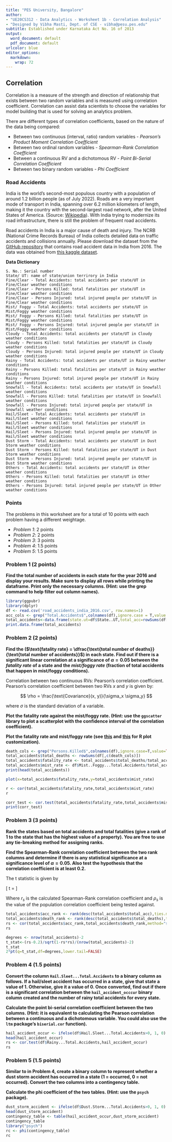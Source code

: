 ---
title: "PES University, Bangalore"
author:
- "UE20CS312 - Data Analytics - Worksheet 1b - Correlation Analysis"
- "Designed by Vibha Masti, Dept. of CSE - vibha@pesu.pes.edu"
subtitle: Established under Karnataka Act No. 16 of 2013
output:
  word_document: default
  pdf_document: default
urlcolor: blue
editor_options:
  markdown:
    wrap: 72
---

## Correlation

Correlation is a measure of the strength and direction of relationship that exists between two random variables and is measured using correlation coefficient. Correlation can assist data scientists to choose the variables for model building that is used for solving an analytics problem.

There are different types of correlation coefficients, based on the nature of the data being compared:

-   Between two continuous (interval, ratio) random variables - *Pearson's Product Moment Correlation Coefficient*
-   Between two ordinal random variables - *Spearman-Rank Correlation Coefficient*
-   Between a continuous RV and a dichotomous RV - *Point Bi-Serial Correlation Coefficient*
-   Between two binary random variables - *Phi Coefficient*

### Road Accidents

India is the world's second-most populous country with a population of around 1.2 billion people (as of July 2022). Roads are a very important mode of transport in India, spanning over 6.2 million kilometers of length, making it the country with the second-largest road network, after the United States of America. (Source: [Wikipedia](https://en.wikipedia.org/wiki/Roads_in_India)). With India trying to modernize its road infrastructure, there is still the problem of frequent road accidents.

Road accidents in India is a major cause of death and injury. The NCRB (National Crime Records Bureau) of India collects detailed data on traffic accidents and collisions annually. Please download the dataset from the [GitHub repository](https://github.com/Data-Analytics-UE20CS312/Unit-1-Worksheets/blob/main/1b%20-%20Correlation%20Analysis/road_accidents_india_2016.csv) that contains road accident data in India from 2016. The data was obtained from [this kaggle dataset](https://www.kaggle.com/datasets/greeshmagirish/road-accidents-in-india-20142017).

**Data Dictionary**

    S. No.: Serial number
    State/ UT: name of state/union terrirory in India
    Fine/Clear - Total Accidents: total accidents per state/UT in Fine/Clear weather conditions
    Fine/Clear - Persons Killed: total fatalities per state/UT in Fine/Clear weather conditions
    Fine/Clear - Persons Injured: total injured people per state/UT in Fine/Clear weather conditions
    Mist/ Foggy - Total Accidents: total accidents per state/UT in Mist/Foggy weather conditions
    Mist/ Foggy - Persons Killed: total fatalities per state/UT in Mist/Foggy weather conditions
    Mist/ Foggy - Persons Injured: total injured people per state/UT in Mist/Foggy weather conditions
    Cloudy - Total Accidents: total accidents per state/UT in Cloudy weather conditions
    Cloudy - Persons Killed: total fatalities per state/UT in Cloudy weather conditions
    Cloudy - Persons Injured: total injured people per state/UT in Cloudy weather conditions
    Rainy - Total Accidents: total accidents per state/UT in Rainy weather conditions
    Rainy - Persons Killed: total fatalities per state/UT in Rainy weather conditions
    Rainy - Persons Injured: total injured people per state/UT in Rainy weather conditions
    Snowfall - Total Accidents: total accidents per state/UT in Snowfall weather conditions
    Snowfall - Persons Killed: total fatalities per state/UT in Snowfall weather conditions
    Snowfall - Persons Injured: total injured people per state/UT in Snowfall weather conditions
    Hail/Sleet - Total Accidents: total accidents per state/UT in Hail/Sleet weather conditions
    Hail/Sleet - Persons Killed: total fatalities per state/UT in Hail/Sleet weather conditions
    Hail/Sleet - Persons Injured: total injured people per state/UT in Hail/Sleet weather conditions
    Dust Storm - Total Accidents: total accidents per state/UT in Dust Storm weather conditions
    Dust Storm - Persons Killed: total fatalities per state/UT in Dust Storm weather conditions
    Dust Storm - Persons Injured: total injured people per state/UT in Dust Storm weather conditions
    Others - Total Accidents: total accidents per state/UT in Other weather conditions
    Others - Persons Killed: total fatalities per state/UT in Other weather conditions
    Others - Persons Injured: total injured people per state/UT in Other weather conditions


### Points
The problems in this worksheet are for a total of 10 points with each problem having a different weightage.

- *Problem 1*: 2 points
- *Problem 2*: 2 points
- *Problem 3*: 3 points
- *Problem 4*: 1.5 points
- *Problem 5*: 1.5 points

### Problem 1 (2 points)

**Find the total number of accidents in each state for the year 2016 and display your results. Make sure to display all rows while printing the dataframe. Print only the necessary columns. (Hint: use the grep command to help filter out column names).**

```{r  message=FALSE, warning=FALSE}
library(ggpubr)
library(dplyr)
df <- read.csv('road_accidents_india_2016.csv', row.names=1)
acc_cols <- grep("Total.Accidents$",colnames(df),ignore.case = T,value = TRUE)
total_accidents<-data.frame(state.ut=df$State..UT,total_acc=rowSums(df[,c(acc_cols)],na.rm=TRUE))
print.data.frame(total_accidents)
```


### Problem 2 (2 points)

**Find the ($\text{fatality rate} = \dfrac{\text{total number of deaths}}{\text{total number of accidents}}$) in each state. Find out if there is a significant linear correlation at a significance of $\alpha=0.05$ between the *fatality rate* of a state and the *mist/foggy rate* (fraction of total accidents that happen in mist/foggy conditions).**

Correlation between two continuous RVs: Pearson's correlation coefficient. Pearson's correlation coefficient between two RVs $x$ and $y$ is given by:

$$
  \rho = \frac{\text{Covariance}(x, y)}{\sigma_x \sigma_y}
$$

where $\sigma$ is the standard deviation of a variable.


**Plot the fatality rate against the mist/foggy rate. (Hint: use the `ggscatter` library to plot a scatterplot with the confidence interval of the correlation coefficient).**

**Plot the fatality rate and mist/foggy rate (see [this](https://r-graph-gallery.com/13-scatter-plot.html) and [this](https://r-graph-gallery.com/6-graph-parameters-reminder.html) for R plot customization).**
```{r message=FALSE, warning=FALSE}
death_cols <- grep("Persons.Killed$",colnames(df),ignore.case=T,value=TRUE)
total_accidents$total_deaths <- rowSums(df[,c(death_cols)])
total_accidents$fatality_rate <- total_accidents$total_deaths/total_accidents$total_acc
total_accidents$mist_rate <- df$Mist..Foggy...Total.Accidents/total_accidents$total_acc
print(head(total_accidents))
```

```{r message=FALSE, warning=FALSE, results=FALSE}
plot(x=total_accidents$fatality_rate,y=total_accidents$mist_rate)
```

```{r message=FALSE, warning=FALSE}
r <- cor(total_accidents$fatality_rate,total_accidents$mist_rate)
r
```

```{r message=FALSE, warning=FALSE}
corr_test <- cor.test(total_accidents$fatality_rate,total_accidents$mist_rate,method = "pearson")
print(corr_test)

```

### Problem 3 (3 points)

**Rank the states based on total accidents and total fatalities (give a rank of 1 to the state that has the highest value of a property). You are free to use any tie-breaking method for assigning ranks.**

**Find the Spearman-Rank correlation coefficient between the two rank columns and determine if there is any statistical significance at a significance level of $\alpha=0.05$. Also test the hypothesis that the correlation coefficient is at least $0.2$.**

The t statistic is given by 

\[
t = \dfrac{r_s - \rho_s}{\sqrt{\dfrac{1-r_s^2}{n-2}}}
\]

Where $r_s$ is the calculated Spearman-Rank correlation coefficient and $\rho_s$ is the value of the population correlation coefficient being tested against.
```{r message=FALSE, warning=FALSE,}
total_accidents$acc_rank <- rank(desc(total_accidents$total_acc),ties.method='random')
total_accidents$death_rank <- rank(desc(total_accidents$total_deaths),ties.method='random')
rs <- cor(total_accidents$acc_rank,total_accidents$death_rank,method="spearman")
rs

degrees <- nrow(total_accidents)-2
t_stat<-(rs-0.2)/sqrt(1-rs*rs)/(nrow(total_accidents)-2)
t_stat
2*pt(q=t_stat,df=degrees,lower.tail=FALSE)
```

### Problem 4 (1.5 points)

**Convert the column `Hail.Sleet...Total.Accidents` to a binary column as follows. If a hail/sleet accident has occurred in a state, give that state a value of 1. Otherwise, give it a value of 0. Once converted, find out if there is a significant correlation between the `hail_accident_occcur` binary column created and the number of rainy total accidents for every state.** 

**Calculate the point bi-serial correlation coefficient between the two columns. (Hint: it is equivalent to calculating the Pearson correlation between a continuous and a dichotomous variable. You could also use the `ltm` package's `biserial.cor` function).**

```{r message=FALSE, warning=FALSE}
hail_accident_occur <- ifelse(df$Hail.Sleet...Total.Accidents>0, 1, 0)
head(hail_accident_occur)
rs <- cor.test(df$Rainy...Total.Accidents,hail_accident_occur)
rs

```


### Problem 5 (1.5 points)

**Similar to in Problem 4, create a binary column to represent whether a dust storm accident has occurred in a state (1 = occurred, 0 = not occurred). Convert the two columns into a contingency table.**

**Calculate the phi coefficient of the two tables. (Hint: use the `psych` package).**

```{r  message=FALSE, warning=FALSE}
dust_storm_accident <- ifelse(df$Dust.Storm...Total.Accidents>0, 1, 0)
head(dust_storm_accident)
contingency_table <- table(hail_accident_occur,dust_storm_accident)
contingency_table
library("psych")
rc <- phi(contingency_table)
rc
```
